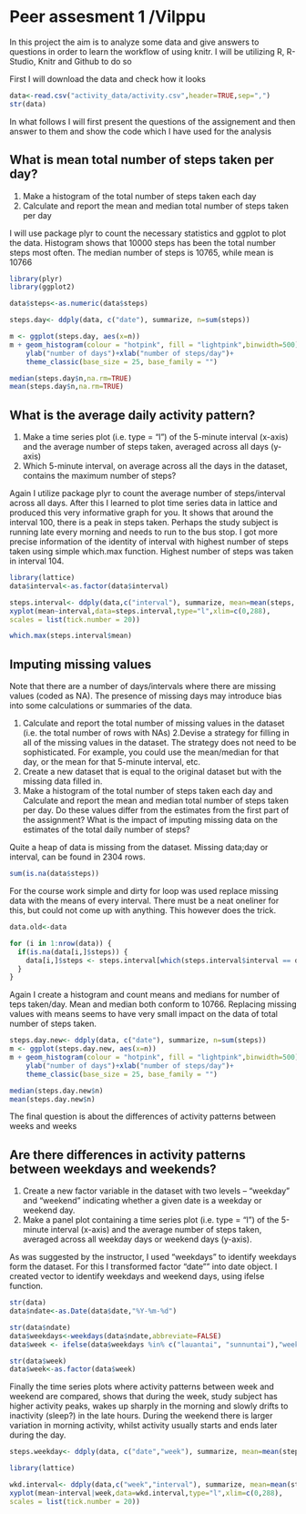 Peer assesment 1 /Vilppu
========================================================

In this project the aim is to analyze some data and give answers to questions in order to learn the workflow of using knitr. I will be utilizing R, R-Studio, Knitr and Github to do so 

First I will download the data and check how it looks

```r
data<-read.csv("activity_data/activity.csv",header=TRUE,sep=",")
str(data)
```

In what follows I will first present the questions of the assignement and then answer to them 
and show the code which I have used for the analysis

## What is mean total number of steps taken per day?

1. Make a histogram of the total number of steps taken each day
2. Calculate and report the mean and median total number of steps taken per day


I will use package plyr to count the necessary statistics and ggplot to plot the data. Histogram shows that 10000 steps 
has been the total number steps most often. The median number of steps is 10765, while mean is 10766
```r
library(plyr)
library(ggplot2)

data$steps<-as.numeric(data$steps)

steps.day<- ddply(data, c("date"), summarize, n=sum(steps))

m <- ggplot(steps.day, aes(x=n))
m + geom_histogram(colour = "hotpink", fill = "lightpink",binwidth=500)+ 
    ylab("number of days")+xlab("number of steps/day")+
    theme_classic(base_size = 25, base_family = "")

median(steps.day$n,na.rm=TRUE)
mean(steps.day$n,na.rm=TRUE)
```

## What is the average daily activity pattern?

1. Make a time series plot (i.e. type = "l") of the 5-minute interval (x-axis) and the average number of steps taken,   averaged across all days (y-axis)
2. Which 5-minute interval, on average across all the days in the dataset, contains the maximum number of steps?

Again I utilize package plyr to count the average number of steps/interval across all days. After this I learned to plot time series data in lattice and produced this very informative graph for you. It shows that around the interval 100, there is a peak in steps taken. Perhaps the study subject is running late every morning and needs to run to the bus stop. I got more precise information of the identity of interval with highest number of steps taken using simple which.max function. Highest number of steps was taken in interval 104. 

```r
library(lattice)
data$interval<-as.factor(data$interval)

steps.interval<- ddply(data,c("interval"), summarize, mean=mean(steps, na.rm=TRUE))
xyplot(mean~interval,data=steps.interval,type="l",xlim=c(0,288),
scales = list(tick.number = 20))

which.max(steps.interval$mean)
```

## Imputing missing values

Note that there are a number of days/intervals where there are missing values (coded as NA). The presence of missing days may introduce bias into some calculations or summaries of the data.

1. Calculate and report the total number of missing values in the dataset (i.e. the total number of rows with NAs)
2.Devise a strategy for filling in all of the missing values in the dataset. The strategy does not need to be sophisticated. For example, you could use the mean/median for that day, or the mean for that 5-minute interval, etc.
3. Create a new dataset that is equal to the original dataset but with the missing data filled in.
4. Make a histogram of the total number of steps taken each day and Calculate and report the mean and median total number of steps taken per day. Do these values differ from the estimates from the first part of the assignment? What is the impact of imputing missing data on the estimates of the total daily number of steps?

Quite a heap of data is missing from the dataset. Missing data;day or interval, can be found in 2304 rows.
```r
sum(is.na(data$steps))
```

For the course work simple and dirty for loop was used replace missing data with the means of every interval. There must be a neat oneliner for this, but could not come up with anything. This however does the trick.
```r
data.old<-data

for (i in 1:nrow(data)) {
  if(is.na(data[i,]$steps)) {
    data[i,]$steps <- steps.interval[which(steps.interval$interval == data[i,]$interval),]$mean
  }
}
```

Again I create a histogram and count means and medians for number of teps taken/day. Mean and median both conform to 10766. Replacing missing values with means seems to have very small impact on the data of total number of steps taken. 
```r
steps.day.new<- ddply(data, c("date"), summarize, n=sum(steps))
m <- ggplot(steps.day.new, aes(x=n))
m + geom_histogram(colour = "hotpink", fill = "lightpink",binwidth=500)+ 
    ylab("number of days")+xlab("number of steps/day")+
    theme_classic(base_size = 25, base_family = "")

median(steps.day.new$n)
mean(steps.day.new$n)
```

The final question is about the differences of activity patterns between weeks and weeks

## Are there differences in activity patterns between weekdays and weekends?

1. Create a new factor variable in the dataset with two levels -- "weekday" and "weekend" indicating whether a given date is a weekday or weekend day.
2. Make a panel plot containing a time series plot (i.e. type = "l") of the 5-minute interval (x-axis) and the average number of steps taken, averaged across all weekday days or weekend days (y-axis). 

As was suggested by the instructor, I used "weekdays" to identify weekdays form the dataset. For this I transformed factor "date"" into date object. I created vector to identify weekdays and weekend days, using ifelse function. 

```r
str(data)
data$ndate<-as.Date(data$date,"%Y-%m-%d")

str(data$ndate)
data$weekdays<-weekdays(data$ndate,abbreviate=FALSE)
data$week <- ifelse(data$weekdays %in% c("lauantai", "sunnuntai"),"weekend","week")

str(data$week)
data$week<-as.factor(data$week)
```

Finally the time series plots where activity patterns between week and weekend are compared, shows that during the week, study subject has higher activity peaks, wakes up sharply in the morning and slowly drifts to inactivity (sleep?) in the late hours. During the weekend there is larger variation in morning activity, whilst activity usually starts and ends later during the day.  
```r
steps.weekday<- ddply(data, c("date","week"), summarize, mean=mean(steps))

library(lattice)

wkd.interval<- ddply(data,c("week","interval"), summarize, mean=mean(steps))
xyplot(mean~interval|week,data=wkd.interval,type="l",xlim=c(0,288),
scales = list(tick.number = 20))
```
